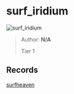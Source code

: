 
# surf_iridium

![surf_iridium](https://raw.githubusercontent.com/Sayt123/SurfMapPics/Maps-and-bonuses/csgo/surf_iridium.jpg)

> Author: **N/A**
>
> Tier 1

## Records

[surfheaven](https://surfheaven.eu/map/surf_iridium)
